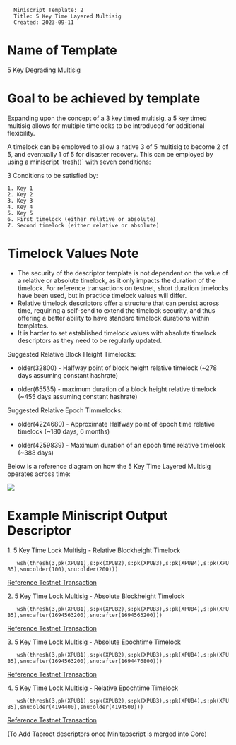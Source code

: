 <pre>
  Miniscript Template: 2
  Title: 5 Key Time Layered Multisig
  Created: 2023-09-11
</pre>

=Name of Template=

5 Key Degrading Multisig

=Goal to be achieved by template=

Expanding upon the concept of a 3 key timed multisig, a 5 key timed multisig allows for multiple timelocks to be introduced for additional flexibility. 

A timelock can be employed to allow a native 3 of 5 multisig to become 2 of 5, and eventually 1 of 5 for disaster recovery. This can be employed by using a miniscript `tresh()` with seven conditions:

3 Conditions to be satisfied by:

<pre>
1. Key 1
2. Key 2
3. Key 3
4. Key 4
5. Key 5
6. First timelock (either relative or absolute)
7. Second timelock (either relative or absolute)
</pre>


=Timelock Values Note= 

* The security of the descriptor template is not dependent on the value of a relative or absolute timelock, as it only impacts the duration of the timelock. For reference transactions on testnet, short duration timelocks have been used, but in practice timelock values will differ.
* Relative timelock descriptors offer a structure that can persist across time, requiring a self-send to extend the timelock security, and thus offering a better ability to have standard timelock durations within templates.
* It is harder to set established timelock values with absolute timelock descriptors as they need to be regularly updated.

Suggested Relative Block Height Timelocks:

* older(32800) - Halfway point of block height relative timelock (~278 days assuming constant hashrate)

* older(65535) - maximum duration of a block height relative timelock (~455 days assuming constant hashrate)

Suggested Relative Epoch Timmelocks:

* older(4224680) - Approximate Halfway point of epoch time relative timelock (~180 days, 6 months)

* older(4259839) - Maximum duration of an epoch time relative timelock (~388 days)

Below is a reference diagram on how the 5 Key Time Layered Multisig operates across time:

<img src=template-002/diagram.jpg></img>



=Example Miniscript Output Descriptor=

1. 5 Key Time Lock Multisig - Relative Blockheight Timelock
    wsh(thresh(3,pk(XPUB1),s:pk(XPUB2),s:pk(XPUB3),s:pk(XPUB4),s:pk(XPUB5),snu:older(100),snu:older(200)))

[https://mempool.space/testnet/tx/31e22b75d58323f7cfca225912a90d49ff959716babd9bad9fe6459a9f91b700 Reference Testnet Transaction]

2. 5 Key Time Lock Multisig - Absolute Blockheight Timelock
    wsh(thresh(3,pk(XPUB1),s:pk(XPUB2),s:pk(XPUB3),s:pk(XPUB4),s:pk(XPUB5),snu:after(1694563200),snu:after(1694563200)))

[https://mempool.space/testnet/tx/d6e1dd2e35ffcf111f3868ee38d22e70b2439d7b3bc1db064fef6d25eee3c506 Reference Testnet Transaction]

3. 5 Key Time Lock Multisig - Absolute Epochtime Timelock
    wsh(thresh(3,pk(XPUB1),s:pk(XPUB2),s:pk(XPUB3),s:pk(XPUB4),s:pk(XPUB5),snu:after(1694563200),snu:after(1694476800)))

[https://mempool.space/testnet/tx/caba0f5b81beac934aeed0b93a1a683bc86cf85b3bc935284404bfddb9ab0156 Reference Testnet Transaction]

4. 5 Key Time Lock Multisig - Relative Epochtime Timelock
    wsh(thresh(3,pk(XPUB1),s:pk(XPUB2),s:pk(XPUB3),s:pk(XPUB4),s:pk(XPUB5),snu:older(4194400),snu:older(4194500)))

[https://mempool.space/testnet/tx/747087e37aadf7965568d5efa0a02ccc328908539c99e30fcb1bb9631554e317 Reference Testnet Transaction]

(To Add Taproot descriptors once Minitapscript is merged into Core)
